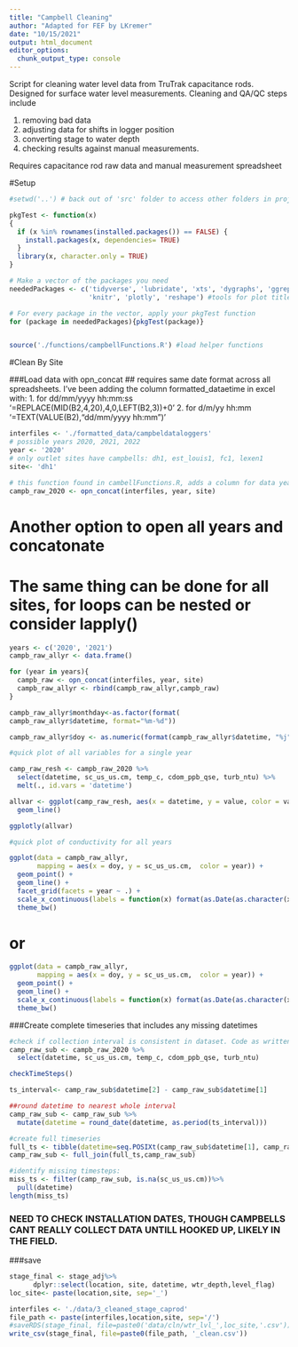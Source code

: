 ```yaml
---
title: "Campbell Cleaning"
author: "Adapted for FEF by LKremer"
date: "10/15/2021"
output: html_document
editor_options: 
  chunk_output_type: console
---
```


Script for cleaning water level data from TruTrak capacitance rods. 
Designed for surface water level measurements.
Cleaning and QA/QC steps include 

1) removing bad data
2) adjusting data for shifts in logger position
3) converting stage to water depth
4) checking results against manual measurements.

Requires capacitance rod raw data and manual measurement spreadsheet

#Setup

```r
#setwd('..') # back out of 'src' folder to access other folders in project if opening script directly
```


```r

pkgTest <- function(x)
{
  if (x %in% rownames(installed.packages()) == FALSE) {
    install.packages(x, dependencies= TRUE)
  }
  library(x, character.only = TRUE)
}

# Make a vector of the packages you need
neededPackages <- c('tidyverse', 'lubridate', 'xts', 'dygraphs', 'ggrepel',
                    'knitr', 'plotly', 'reshape') #tools for plot titles 

# For every package in the vector, apply your pkgTest function
for (package in neededPackages){pkgTest(package)}


source('./functions/campbellFunctions.R') #load helper functions
```

#Clean By Site

###Load data with opn_concat
## requires same date format across all spreadsheets. I've been adding
the column formatted_dataetime in excel with:
 1. for dd/mm/yyyy hh:mm:ss '=REPLACE(MID(B2,4,20),4,0,LEFT(B2,3))+0'
 2. for d/m/yy hh:mm '=TEXT(VALUE(B2),"dd/mm/yyyy hh:mm")'
 

```r
interfiles <- './formatted_data/campbeldataloggers'
# possible years 2020, 2021, 2022
year <- '2020'
# only outlet sites have campbells: dh1, est_louis1, fc1, lexen1
site<- 'dh1'

# this function found in cambellFunctions.R, adds a column for data year
campb_raw_2020 <- opn_concat(interfiles, year, site)


```

# Another option to open all years and concatonate
# The same thing can be done for all sites, for loops can be nested or consider lapply()
```r
years <- c('2020', '2021')
campb_raw_allyr <- data.frame()

for (year in years){
  campb_raw <- opn_concat(interfiles, year, site)
  campb_raw_allyr <- rbind(campb_raw_allyr,campb_raw)
}

campb_raw_allyr$monthday<-as.factor(format(
campb_raw_allyr$datetime, format="%m-%d"))

campb_raw_allyr$doy <- as.numeric(format(campb_raw_allyr$datetime, "%j"))

```


```r
#quick plot of all variables for a single year

camp_raw_resh <- campb_raw_2020 %>%
  select(datetime, sc_us_us.cm, temp_c, cdom_ppb_qse, turb_ntu) %>%
  melt(., id.vars = 'datetime')

allvar <- ggplot(camp_raw_resh, aes(x = datetime, y = value, color = variable))+
  geom_line()

ggplotly(allvar)

```

```r
#quick plot of conductivity for all years

ggplot(data = campb_raw_allyr,
       mapping = aes(x = doy, y = sc_us_us.cm,  color = year)) +
  geom_point() +
  geom_line() +
  facet_grid(facets = year ~ .) +
  scale_x_continuous(labels = function(x) format(as.Date(as.character(x), "%j"), "%d-%b")) +
  theme_bw()
```

# or

```r
ggplot(data = campb_raw_allyr,
       mapping = aes(x = doy, y = sc_us_us.cm,  color = year)) +
  geom_point() +
  geom_line() +
  scale_x_continuous(labels = function(x) format(as.Date(as.character(x), "%j"), "%d-%b")) +
  theme_bw()

```
###Create complete timeseries that includes any missing datetimes

```r
#check if collection interval is consistent in dataset. Code as written only handles one interval but can be modified if interval was changed. 
camp_raw_sub <- campb_raw_2020 %>%
  select(datetime, sc_us_us.cm, temp_c, cdom_ppb_qse, turb_ntu)

checkTimeSteps()

ts_interval<- camp_raw_sub$datetime[2] - camp_raw_sub$datetime[1]

##round datetime to nearest whole interval
camp_raw_sub <- camp_raw_sub %>%
  mutate(datetime = round_date(datetime, as.period(ts_interval)))

#create full timeseries 
full_ts <- tibble(datetime=seq.POSIXt(camp_raw_sub$datetime[1], camp_raw_sub$datetime[length(camp_raw_sub$datetime)], by=ts_interval))
camp_raw_sub <- full_join(full_ts,camp_raw_sub)

#identify missing timesteps:
miss_ts <- filter(camp_raw_sub, is.na(sc_us_us.cm))%>%
  pull(datetime)
length(miss_ts)
```

### NEED TO CHECK INSTALLATION DATES, THOUGH CAMPBELLS CANT REALLY COLLECT DATA UNTILL HOOKED UP, LIKELY IN THE FIELD. 


###save
```r
stage_final <- stage_adj%>%
      dplyr::select(location, site, datetime, wtr_depth,level_flag)
loc_site<- paste(location,site, sep='_')

interfiles <- './data/3_cleaned_stage_caprod'
file_path <- paste(interfiles,location,site, sep='/')
#saveRDS(stage_final, file=paste0('data/cln/wtr_lvl_',loc_site,'.csv'))
write_csv(stage_final, file=paste0(file_path, '_clean.csv'))

```



